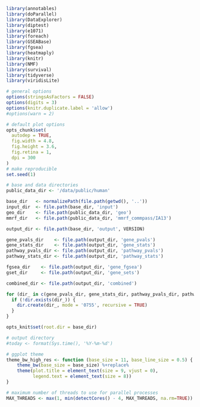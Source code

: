 ```r
library(annotables)
library(doParallel)
library(DataExplorer)
library(diptest)
library(e1071)
library(foreach)
library(GSEABase)
library(fgsea)
library(heatmaply)
library(knitr)
library(NMF)
library(survival)
library(tidyverse)
library(viridisLite)
```

```r
# general options
options(stringsAsFactors = FALSE)
options(digits = 3)
options(knitr.duplicate.label = 'allow')
#options(warn = 2)

# default plot options
opts_chunk$set(
  autodep = TRUE,
  fig.width = 4.8,
  fig.height = 3.6,
  fig.retina = 1,
  dpi = 300
)
# make reproducible
set.seed(1)

# base and data directories
public_data_dir <- '/data/public/human'

base_dir   <- normalizePath(file.path(getwd(), '..'))
input_dir  <- file.path(base_dir, 'input')
geo_dir    <- file.path(public_data_dir, 'geo')
mmrf_dir   <- file.path(public_data_dir, 'mmrf_commpass/IA13')

output_dir <- file.path(base_dir, 'output', VERSION)

gene_pvals_dir    <- file.path(output_dir, 'gene_pvals')
gene_stats_dir    <- file.path(output_dir, 'gene_stats')
pathway_pvals_dir <- file.path(output_dir, 'pathway_pvals')
pathway_stats_dir <- file.path(output_dir, 'pathway_stats')

fgsea_dir    <- file.path(output_dir, 'gene_fgsea')
gset_dir     <- file.path(output_dir, 'gene_sets')

combined_dir <- file.path(output_dir, 'combined')

for (dir_ in c(gene_pvals_dir, gene_stats_dir, pathway_pvals_dir, pathway_stats_dir, combined_dir, fgsea_dir, gset_dir)) {
  if (!dir.exists(dir_)) {
    dir.create(dir_, mode = '0755', recursive = TRUE)
  }
}

opts_knit$set(root.dir = base_dir)

# output directory
#today <- format(Sys.time(), '%Y-%m-%d')

# ggplot theme
theme_bw_high_res <- function (base_size = 11, base_line_size = 0.5) { 
	theme_bw(base_size = base_size) %+replace% 
    theme(plot.title = element_text(size = 9, vjust = 0), 
          legend.text = element_text(size = 8))
}

# maximum number of threads to use for parallel processes
MAX_THREADS <- max(1, min(detectCores() - 4, MAX_THREADS, na.rm=TRUE))
```
